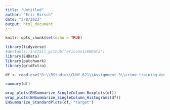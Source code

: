 ```yaml
---
title: "Untitled"
author: "Eric Hirsch"
date: "3/8/2022"
output: html_document
---
```


```r
knitr::opts_chunk$set(echo = TRUE)
```

```r
library(tidyverse)
#devtools::install_github("ericonsi/EHData")
library(EHData)
library(patchwork)
library(gridExtra)
```
```r

df <- read.csv("D:\\RStudio\\CUNY_621\\Assignment 3\\crime-training-data_modified.csv")
```

```r

summary(df)

```
```r
wrap_plots(EHSummarize_SingleColumn_Boxplots(df))
wrap_plots(EHSummarize_SingleColumn_Histograms(df))
EHSummarize_StandardPlots(df, "target")

```
 
